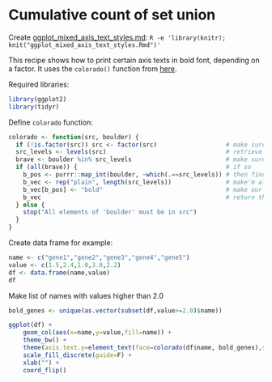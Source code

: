 # Cumulative count of set union

Create [ggplot_mixed_axis_text_styles.md](ggplot_mixed_axis_text_styles.md): `R -e 'library(knitr); knit("ggplot_mixed_axis_text_styles.Rmd")'`

This recipe shows how to print certain axis texts in bold font, depending on a factor.
It uses the `colorado()` function from [here](https://stackoverflow.com/questions/39694490/highlighting-individual-axis-labels-in-bold-using-ggplot2).

Required libraries:
```r
library(ggplot2)
library(tidyr)
```

Define `colorado` function:
```r
colorado <- function(src, boulder) {
  if (!is.factor(src)) src <- factor(src)                   # make sure it's a factor
  src_levels <- levels(src)                                 # retrieve the levels in their order
  brave <- boulder %in% src_levels                          # make sure everything we want to make bold is actually in the factor levels
  if (all(brave)) {                                         # if so
    b_pos <- purrr::map_int(boulder, ~which(.==src_levels)) # then find out where they are
    b_vec <- rep("plain", length(src_levels))               # make'm all plain first
    b_vec[b_pos] <- "bold"                                  # make our targets bold
    b_vec                                                   # return the new vector
  } else {
    stop("All elements of 'boulder' must be in src")
  }
}

```

Create data frame for example:
```r
name <- c("gene1","gene2","gene3","gene4","gene5")
value <- c(1.5,2.4,1.0,3.0,2.2)
df <- data.frame(name,value)
df
```

Make list of names with values higher than 2.0
```r
bold_genes <- unique(as.vector(subset(df,value>=2.0)$name))
```

```r
ggplot(df) +
	geom_col(aes(x=name,y=value,fill=name)) +
	theme_bw() +
	theme(axis.text.y=element_text(face=colorado(df$name, bold_genes),size=10)) +
	scale_fill_discrete(guide=F) +
	xlab("") +
	coord_flip()
```


